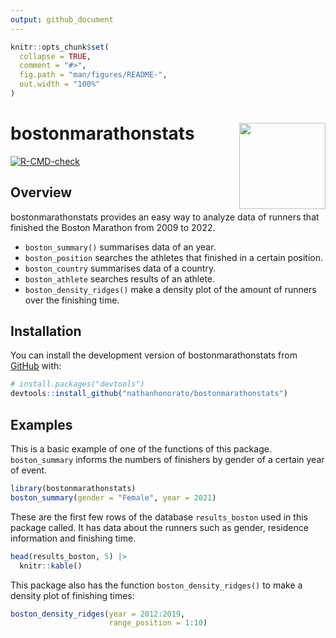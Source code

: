 ```yaml
---
output: github_document
---
```


<!-- README.md is generated from README.Rmd. Please edit that file -->

```r
knitr::opts_chunk$set(
  collapse = TRUE,
  comment = "#>",
  fig.path = "man/figures/README-",
  out.width = "100%"
)
```

# bostonmarathonstats <a href="https://github.com/nathanhonorato/bostonmarathonstats"><img src="man/figures/logo.png" align="right" height="138" /></a>

<!-- badges: start -->

[![R-CMD-check](https://github.com/nathanhonorato/bostonmarathonstats/actions/workflows/R-CMD-check.yaml/badge.svg)](https://github.com/nathanhonorato/bostonmarathonstats/actions/workflows/R-CMD-check.yaml)
<!-- badges: end -->

## Overview

bostonmarathonstats provides an easy way to analyze data of runners that finished the Boston Marathon from 2009 to 2022.

* `boston_summary()` summarises data of an year.
* `boston_position` searches the athletes that finished in a certain position.
* `boston_country` summarises data of a country.
* `boston_athlete` searches results of an athlete.
* `boston_density_ridges()` make a density plot of the amount of runners over the finishing time.

## Installation

You can install the development version of bostonmarathonstats from [GitHub](https://github.com/) with:

``` r
# install.packages("devtools")
devtools::install_github("nathanhonorato/bostonmarathonstats")
```

## Examples

This is a basic example of one of the functions of this package. `boston_summary` informs the numbers of finishers by gender of a certain year of event.

```r
library(bostonmarathonstats)
boston_summary(gender = "Female", year = 2021)
```

These are the first few rows of the database `results_boston` used in this package called. It has data about the runners such as gender, residence information and finishing time.

```r
head(results_boston, 5) |> 
  knitr::kable()
```

This package also has the function `boston_density_ridges()` to make a density plot of finishing times:

```r
boston_density_ridges(year = 2012:2019, 
                      range_position = 1:10)
```
